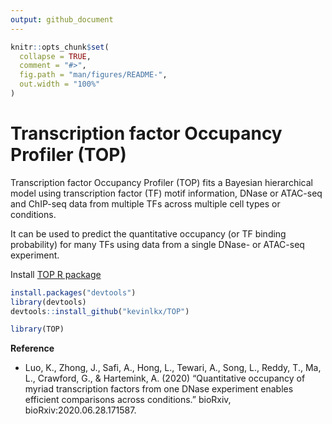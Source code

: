 ```yaml
---
output: github_document
---
```


<!-- README.md is generated from README.Rmd. Please edit that file -->

```r
knitr::opts_chunk$set(
  collapse = TRUE,
  comment = "#>",
  fig.path = "man/figures/README-",
  out.width = "100%"
)
```

Transcription factor Occupancy Profiler (TOP)
=================================================

<!-- badges: start -->
<!-- badges: end -->

Transcription factor Occupancy Profiler (TOP) fits a Bayesian hierarchical model 
using transcription factor (TF) motif information, DNase or ATAC-seq and ChIP-seq data
from multiple TFs across multiple cell types or conditions. 

It can be used to predict the quantitative occupancy (or TF binding probability) 
for many TFs using data from a single DNase- or ATAC-seq experiment.

Install [TOP R package](https://kevinlkx.github.io/TOP/) 
```r
install.packages("devtools")
library(devtools)
devtools::install_github("kevinlkx/TOP")

library(TOP)
```

**Reference**

* Luo, K., Zhong, J., Safi, A., Hong, L., Tewari, A., Song, L., Reddy, T., Ma, L., 
Crawford, G., & Hartemink, A. (2020) "Quantitative occupancy of myriad 
transcription factors from one DNase experiment enables 
efficient comparisons across conditions." bioRxiv, bioRxiv:2020.06.28.171587.


